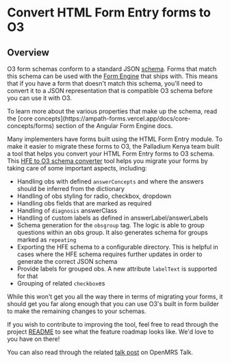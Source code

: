
# Convert HTML Form Entry forms to O3

## Overview

O3 form schemas conform to a standard JSON [schema](https://github.com/openmrs/openmrs-contrib-json-schemas/blob/main/form.schema.json). Forms that match this schema can be used with the [Form Engine](/docs/key-repositories#angular-form-engine) that ships with. This means that if you have a form that doesn't match this schema, you'll need to convert it to a JSON representation that is compatible O3 schema before you can use it with O3.

  <Callout emoji="ℹ️" type="info">
    To learn more about the various properties that make up the schema, read the [core concepts](https://ampath-forms.vercel.app/docs/core-concepts/forms) section of the Angular Form Engine docs.
  </Callout>

Many implementers have forms built using the HTML Form Entry module. To make it easier to migrate these forms to O3, the Palladium Kenya team built a tool that helps you convert your HTML Form Entry forms to O3 schema. This [HFE to O3 schema converter](https://github.com/openmrs/hfe-o3-form-schema-converter) tool helps you migrate your forms by taking care of some important aspects, including:

- Handling obs with defined `answerConcepts` and where the answers should be inferred from the dictionary
- Handling of obs styling for radio, checkbox, dropdown
- Handling obs fields that are marked as required
- Handling of `diagnosis` answerClass
- Handling of custom labels as defined in answerLabel/answerLabels
- Schema generation for the `obsgroup` tag. The logic is able to group questions within an obs group. It also generates schema for groups marked as `repeating`
- Exporting the HFE schema to a configurable directory. This is helpful in cases where the HFE schema requires further updates in order to generate the correct JSON schema
- Provide labels for grouped obs. A new attribute `labelText` is supported for that
- Grouping of related `checkbox`es

While this won't get you all the way there in terms of migrating your forms, it should get you far along enough that you can use O3's built in form builder to make the remaining changes to your schemas.

If you wish to contribute to improving the tool, feel free to read through the project [README](https://github.com/openmrs/hfe-o3-form-schema-converter/blob/main/README.md) to see what the feature roadmap looks like. We'd love to you have on there!

You can also read through the related [talk post](https://talk.openmrs.org/t/o3-new-initiative-to-automate-hfe-o3-forms/36825) on OpenMRS Talk.
